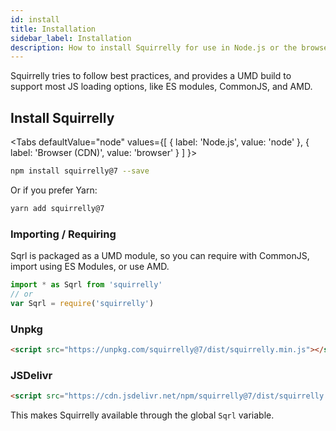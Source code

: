 ```yaml
---
id: install
title: Installation
sidebar_label: Installation
description: How to install Squirrelly for use in Node.js or the browser
---
```



Squirrelly tries to follow best practices, and provides a UMD build to support most JS loading options, like ES modules, CommonJS, and AMD.

## Install Squirrelly

<Tabs
  defaultValue="node"
  values={[
    { label: 'Node.js', value: 'node' },
    { label: 'Browser (CDN)', value: 'browser' }
  ]
}>

<TabItem value="node">

```sh
npm install squirrelly@7 --save
```

Or if you prefer Yarn:

```sh
yarn add squirrelly@7
```

### Importing / Requiring

Sqrl is packaged as a UMD module, so you can require with CommonJS, import using ES Modules, or use AMD.

```js
import * as Sqrl from 'squirrelly'
// or
var Sqrl = require('squirrelly')
```

</TabItem>
<TabItem value="browser">



### Unpkg

```html
<script src="https://unpkg.com/squirrelly@7/dist/squirrelly.min.js"></script>
```

### JSDelivr

```html
<script src="https://cdn.jsdelivr.net/npm/squirrelly@7/dist/squirrelly.min.js"></script>
```

This makes Squirrelly available through the global `Sqrl` variable.

</TabItem>

</Tabs>

